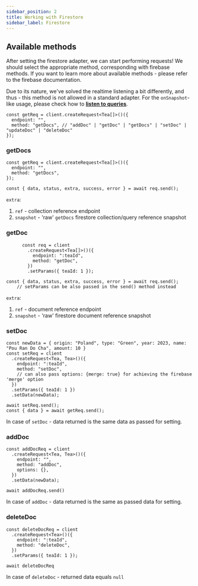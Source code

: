 ```yaml
---
sidebar_position: 2
title: Working with Firestore
sidebar_label: Firestore
---
```


## Available methods

After setting the firestore adapter, we can start performing requests! We should select the appropriate method, corresponding with
firebase methods. If you want to learn more about available methods - please refer to the firebase documentation.

Due to its nature, we've solved the realtime listening a bit differently, and thus - this method is not allowed in a standard adapter.
For the `onSnapshot`-like usage, please check how to **[listen to queries](/docs/documentation/adapters/firebase/realtime-queries)**.

```tsx
const getReq = client.createRequest<Tea[]>()({
  endpoint: "",
  method: "getDocs", // "addDoc" | "getDoc" | "getDocs" | "setDoc" | "updateDoc" | "deleteDoc"
});

```

### getDocs

```tsx
const getReq = client.createRequest<Tea[]>()({
  endpoint: "",
  method: "getDocs",
});

const { data, status, extra, success, error } = await req.send();
```

`extra`:
1. `ref` - collection reference endpoint
2. `snapshot` - 'raw' `getDocs` firestore collection/query reference snapshot

### getDoc

```tsx
      const req = client
        .createRequest<Tea[]>()({
          endpoint: ":teaId",
          method: "getDoc",
        })
        .setParams({ teaId: 1 });

const { data, status, extra, success, error } = await req.send();
    // setParams can be also passed in the send() method instead
```

`extra`:
1. `ref` - document reference endpoint
2. `snapshot` - 'raw' firestore document reference snapshot

### setDoc

```tsx
const newData = { origin: "Poland", type: "Green", year: 2023, name: "Pou Ran Do Cha", amount: 10 }
const setReq = client
  .createRequest<Tea, Tea>()({
    endpoint: ":teaId",
    method: "setDoc",
    // can also pass options: {merge: true} for achieving the firebase 'merge' option
  })
  .setParams({ teaId: 1 })
  .setData(newData);

await setReq.send();
const { data } = await getReq.send();
```

In case of `setDoc` - data returned is the same data as passed for setting.

### addDoc

```tsx
const addDocReq = client
  .createRequest<Tea, Tea>()({
    endpoint: "",
    method: "addDoc",
    options: {},
  })
  .setData(newData);

await addDocReq.send()
```

In case of `addDoc` - data returned is the same as passed data for setting.

### deleteDoc

```tsx
const deleteDocReq = client
  .createRequest<Tea>()({
    endpoint: ":teaId",
    method: "deleteDoc",
  })
  .setParams({ teaId: 1 });

await deleteDocReq
```

In case of `deleteDoc` - returned data equals `null`
